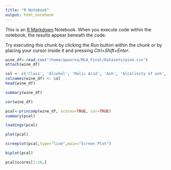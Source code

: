 ```yaml
---
title: "R Notebook"
output: html_notebook
---
```


This is an [R Markdown](http://rmarkdown.rstudio.com) Notebook. When you execute code within the notebook, the results appear beneath the code. 

Try executing this chunk by clicking the *Run* button within the chunk or by placing your cursor inside it and pressing *Ctrl+Shift+Enter*. 

```r
wine_df<-read.csv("/home/apoorva/MLA_Final/Datasets/wine.csv")
attach(wine_df)
```

```r
col <- c('Class', 'Alcohol', 'Malic Acid', 'Ash', 'Alcalinity of ash', 'Magnesium', 'Tot_phenols', 'Flavanoids', 'Non_flavanoid_phenols', 'Proanthocyanins', 'Colour', 'Hue', 'OD280/OD315', 'Proline')
colnames(wine_df) <- col
head(wine_df)
```

```r
summary(wine_df)
```

```r
cor(wine_df)
```

```r
pcal<-princomp(wine_df, scores=TRUE, cor=TRUE)
summary(pcal)
```

```r
loadings(pcal)
```

```r
plot(pcal)
```

```r
screeplot(pcal,type="line",main="Screen Plot")
```

```r
biplot(pcal)
```

```r
pcal$scores[1:10,]
```